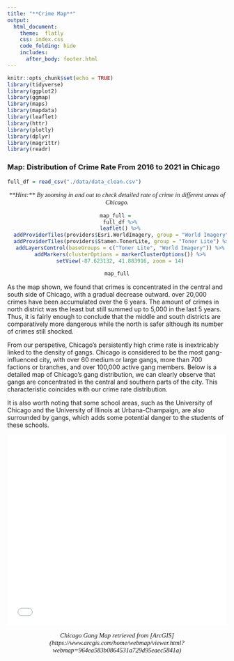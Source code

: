 ```yaml
---
title: "**Crime Map**"
output: 
  html_document:
    theme:  flatly
    css: index.css
    code_folding: hide
    includes:
      after_body: footer.html
---
```


```r
knitr::opts_chunk$set(echo = TRUE)
library(tidyverse)
library(ggplot2)
library(ggmap)
library(maps)
library(mapdata)
library(leaflet)
library(httr)
library(plotly)
library(dplyr)
library(magrittr)
library(readr)
```


### **Map: Distribution of Crime Rate From 2016 to 2021 in Chicago**

```r
full_df = read_csv("./data/data_clean.csv")
```
<p align=" center", p style="font-family: times, serif; font-size:11pt; font-style:italic">
**Hint:** By zooming in and out to check detailed rate of crime in different areas of Chicago.
</p>
<center>
```r
map_full = 
  full_df %>%
  leaflet() %>%
  addProviderTiles(providers$Esri.WorldImagery, group = "World Imagery") %>%
  addProviderTiles(providers$Stamen.TonerLite, group = "Toner Lite") %>%
  addLayersControl(baseGroups = c("Toner Lite", "World Imagery")) %>%
  addMarkers(clusterOptions = markerClusterOptions()) %>%
  setView(-87.623132, 41.883916, zoom = 14)

map_full
```
</center>

As the map shown, we found that crimes is concentrated in the central and south side of Chicago, with a gradual decrease outward. over 20,000 crimes have been accumulated over the 6 years. The amount of crimes in north district was the least but still summed up to 5,000 in the last 5 years. Thus, it is fairly enough to conclude that the middle and south districts are comparatively more dangerous while the north is safer although its number of crimes still shocked. 

From our perspetive, Chicago's persistently high crime rate is inextricably linked to the density of gangs. Chicago is considered to be the most gang-influenced city, with over 60 medium or large gangs, more than 700 factions or branches, and over 100,000 active gang members. Below is a detailed map of Chicago's gang distribution, we can clearly observe that gangs are concentrated in the central and southern parts of the city. This characteristic coincides with our crime rate distribution. 

It is also worth noting that some school areas, such as the University of Chicago and the University of Illinois at Urbana-Champaign, are also surrounded by gangs, which adds some potential danger to the students of these schools.

<p align=" center">
<style>.embed-container {position: relative; padding-bottom: 87%; height: 0; max-width: 100%;} .embed-container iframe, .embed-container object, .embed-container iframe{position: absolute; top: 0; left: 0; width: 100%; height: 100%;} small{position: absolute; z-index: 40; bottom: 0; margin-bottom: -15px;}</style><div class="embed-container"><iframe width="300" height="260" frameborder="0" scrolling="no" marginheight="0" marginwidth="0" title="Chicago Gang Map" src="//www.arcgis.com/apps/Embed/index.html?webmap=964ea583b0864531a729d95eaec5841a&extent=-88.0542,41.6547,-87.2741,42.0148&zoom=true&previewImage=false&scale=true&disable_scroll=true&theme=light"></iframe></div>
</p>

<p align=" center", p style="font-family: times, serif; font-size:11pt; font-style:italic">
Chicago Gang Map retrieved from [ArcGIS](https://www.arcgis.com/home/webmap/viewer.html?webmap=964ea583b0864531a729d95eaec5841a)
</p>

